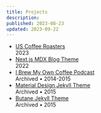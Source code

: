 ```yaml
---
title: Projects
description:
published: 2023-08-23
updated: 2023-09-22
---
```


- [US Coffee Roasters](https://uscoffeeroasters.app) <br/><span>2023</span>
- [Next.js MDX Blog Theme](https://github.com/alexcarpenter/nextjs-mdx-blog-theme) <br/><span>2022</span>
- [I Brew My Own Coffee Podcast](https://ibrewmyowncoffee.simplecast.com/) <br/><span>Archived &bull; 2014-2015</span>
- [Material Design Jekyll Theme](https://github.com/alexcarpenter/material-jekyll-theme) <br/><span>Archived &bull; 2015</span>
- [Butane Jekyll Theme](https://github.com/alexcarpenter/butane-jekyll-theme) <br/><span>Archived &bull; 2015</span>